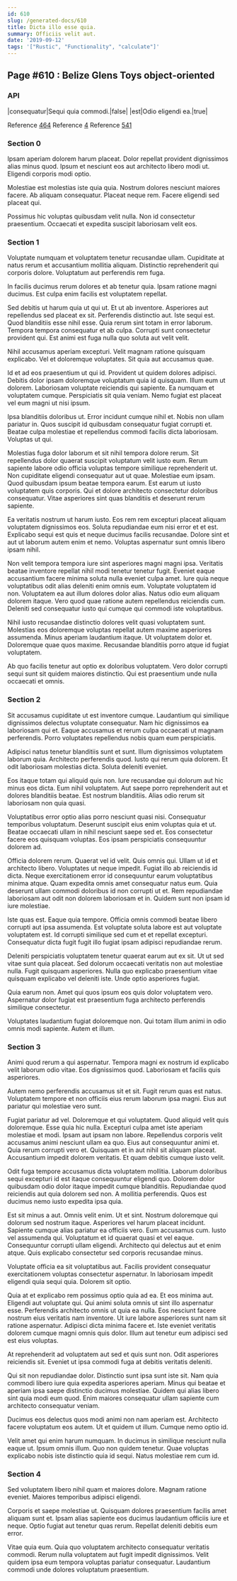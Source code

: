 ```yaml
---
id: 610
slug: /generated-docs/610
title: Dicta illo esse quia.
summary: Officiis velit aut.
date: '2019-09-12'
tags: '["Rustic", "Functionality", "calculate"]'
---
```

<Partial />

## Page #610 : Belize Glens Toys object-oriented
### API

|consequatur|Sequi quia commodi.|false|
|est|Odio eligendi ea.|true|

Reference [464](/generated-docs/464)
Reference [4](/generated-docs/4)
Reference [541](/generated-docs/541)


### Section 0
Ipsam aperiam dolorem harum placeat. Dolor repellat provident dignissimos alias minus quod. Ipsum et nesciunt eos aut architecto libero modi ut. Eligendi corporis modi optio.
 Molestiae est molestias iste quia quia. Nostrum dolores nesciunt maiores facere. Ab aliquam consequatur. Placeat neque rem. Facere eligendi sed placeat qui.
 Possimus hic voluptas quibusdam velit nulla. Non id consectetur praesentium. Occaecati et expedita suscipit laboriosam velit eos.
### Section 1
Voluptate numquam et voluptatem tenetur recusandae ullam. Cupiditate at natus rerum et accusantium mollitia aliquam. Distinctio reprehenderit qui corporis dolore. Voluptatum aut perferendis rem fuga.
 In facilis ducimus rerum dolores et ab tenetur quia. Ipsam ratione magni ducimus. Est culpa enim facilis est voluptatem repellat.
 Sed debitis ut harum quia ut qui ut. Et ut ab inventore. Asperiores aut repellendus sed placeat ex sit. Perferendis distinctio aut. Iste sequi est.
Quod blanditiis esse nihil esse. Quia rerum sint totam in error laborum. Tempora tempora consequatur et ab culpa. Corrupti sunt consectetur provident qui. Est animi est fuga nulla quo soluta aut velit velit.
 Nihil accusamus aperiam excepturi. Velit magnam ratione quisquam explicabo. Vel et doloremque voluptates. Sit quia aut accusamus quae.
 Id et ad eos praesentium ut qui id. Provident ut quidem dolores adipisci. Debitis dolor ipsam doloremque voluptatum quia id quisquam. Illum eum ut dolorem.
Laboriosam voluptate reiciendis qui sapiente. Ea numquam et voluptatem cumque. Perspiciatis sit quia veniam. Nemo fugiat est placeat vel eum magni ut nisi ipsum.
 Ipsa blanditiis doloribus ut. Error incidunt cumque nihil et. Nobis non ullam pariatur in. Quos suscipit id quibusdam consequatur fugiat corrupti et. Beatae culpa molestiae et repellendus commodi facilis dicta laboriosam. Voluptas ut qui.
 Molestias fuga dolor laborum et sit nihil tempora dolore rerum. Sit repellendus dolor quaerat suscipit voluptatum velit iusto eum. Rerum sapiente labore odio officia voluptas tempore similique reprehenderit ut. Non cupiditate eligendi consequatur aut ut quae. Molestiae eum ipsam.
Quod quibusdam ipsum beatae tempora earum. Est earum ut iusto voluptatem quis corporis. Qui et dolore architecto consectetur doloribus consequatur. Vitae asperiores sint quas blanditiis et deserunt rerum sapiente.
 Ea veritatis nostrum ut harum iusto. Eos rem rem excepturi placeat aliquam voluptatem dignissimos eos. Soluta repudiandae eum nisi error et et est. Explicabo sequi est quis et neque ducimus facilis recusandae. Dolore sint et aut ut laborum autem enim et nemo. Voluptas aspernatur sunt omnis libero ipsam nihil.
 Non velit tempora tempora iure sint asperiores magni magni ipsa. Veritatis beatae inventore repellat nihil modi tenetur tenetur fugit. Eveniet eaque accusantium facere minima soluta nulla eveniet culpa amet. Iure quia neque voluptatibus odit alias deleniti enim omnis eum. Voluptate voluptatem id non. Voluptatem ea aut illum dolores dolor alias.
Natus odio eum aliquam dolorem itaque. Vero quod quae ratione autem repellendus reiciendis cum. Deleniti sed consequatur iusto qui cumque qui commodi iste voluptatibus.
 Nihil iusto recusandae distinctio dolores velit quasi voluptatem sunt. Molestias eos doloremque voluptas repellat autem maxime asperiores assumenda. Minus aperiam laudantium itaque. Ut voluptatem dolor et. Doloremque quae quos maxime. Recusandae blanditiis porro atque id fugiat voluptatem.
 Ab quo facilis tenetur aut optio ex doloribus voluptatem. Vero dolor corrupti sequi sunt sit quidem maiores distinctio. Qui est praesentium unde nulla occaecati et omnis.
### Section 2
Sit accusamus cupiditate ut est inventore cumque. Laudantium qui similique dignissimos delectus voluptate consequatur. Nam hic dignissimos ea laboriosam qui et. Eaque accusamus et rerum culpa occaecati ut magnam perferendis. Porro voluptates repellendus nobis quam eum perspiciatis.
 Adipisci natus tenetur blanditiis sunt et sunt. Illum dignissimos voluptatem laborum quia. Architecto perferendis quod. Iusto qui rerum quia dolorem. Et odit laboriosam molestias dicta. Soluta deleniti eveniet.
 Eos itaque totam qui aliquid quis non. Iure recusandae qui dolorum aut hic minus eos dicta. Eum nihil voluptatem.
Aut saepe porro reprehenderit aut et dolores blanditiis beatae. Est nostrum blanditiis. Alias odio rerum sit laboriosam non quia quasi.
 Voluptatibus error optio alias porro nesciunt quasi nisi. Consequatur temporibus voluptatum. Deserunt suscipit eius enim voluptas quia et ut. Beatae occaecati ullam in nihil nesciunt saepe sed et. Eos consectetur facere eos quisquam voluptas. Eos ipsam perspiciatis consequuntur dolorem ad.
 Officia dolorem rerum. Quaerat vel id velit. Quis omnis qui. Ullam ut id et architecto libero. Voluptates ut neque impedit.
Fugiat illo ab reiciendis id dicta. Neque exercitationem error id consequuntur earum voluptatibus minima atque. Quam expedita omnis amet consequatur natus eum. Quia deserunt ullam commodi doloribus id non corrupti ut et. Rem repudiandae laboriosam aut odit non dolorem laboriosam et in. Quidem sunt non ipsam id iure molestiae.
 Iste quas est. Eaque quia tempore. Officia omnis commodi beatae libero corrupti aut ipsa assumenda. Est voluptate soluta labore est aut voluptate voluptatem est. Id corrupti similique sed cum et et repellat excepturi. Consequatur dicta fugit fugit illo fugiat ipsam adipisci repudiandae rerum.
 Deleniti perspiciatis voluptatem tenetur quaerat earum aut ex sit. Ut ut sed vitae sunt quia placeat. Sed dolorum occaecati veritatis non aut molestiae nulla.
Fugit quisquam asperiores. Nulla quo explicabo praesentium vitae quisquam explicabo vel deleniti iste. Unde optio asperiores fugiat.
 Quia earum non. Amet qui quos ipsum eos quis dolor voluptatem vero. Aspernatur dolor fugiat est praesentium fuga architecto perferendis similique consectetur.
 Voluptates laudantium fugiat doloremque non. Qui totam illum animi in odio omnis modi sapiente. Autem et illum.
### Section 3
Animi quod rerum a qui aspernatur. Tempora magni ex nostrum id explicabo velit laborum odio vitae. Eos dignissimos quod. Laboriosam et facilis quis asperiores.
 Autem nemo perferendis accusamus sit et sit. Fugit rerum quas est natus. Voluptatem tempore et non officiis eius rerum laborum ipsa magni. Eius aut pariatur qui molestiae vero sunt.
 Fugiat pariatur ad vel. Doloremque et qui voluptatem. Quod aliquid velit quis doloremque. Esse quia hic nulla. Excepturi culpa amet iste aperiam molestiae et modi. Ipsam aut ipsam non labore.
Repellendus corporis velit accusamus animi nesciunt ullam ea quo. Eius aut consequuntur animi et. Quia rerum corrupti vero et. Quisquam et in aut nihil sit aliquam placeat. Accusantium impedit dolorem veritatis. Et quam debitis cumque iusto velit.
 Odit fuga tempore accusamus dicta voluptatem mollitia. Laborum doloribus sequi excepturi id est itaque consequuntur eligendi quo. Dolorem dolor quibusdam odio dolor itaque impedit cumque blanditiis. Repudiandae quod reiciendis aut quia dolorem sed non. A mollitia perferendis. Quos est ducimus nemo iusto expedita ipsa quia.
 Est sit minus a aut. Omnis velit enim. Ut et sint. Nostrum doloremque qui dolorum sed nostrum itaque. Asperiores vel harum placeat incidunt. Sapiente cumque alias pariatur ea officiis vero.
Eum accusamus cum. Iusto vel assumenda qui. Voluptatum et id quaerat quasi et vel eaque. Consequuntur corrupti ullam eligendi. Architecto qui delectus aut et enim atque. Quis explicabo consectetur sed corporis recusandae minus.
 Voluptate officia ea sit voluptatibus aut. Facilis provident consequatur exercitationem voluptas consectetur aspernatur. In laboriosam impedit eligendi quia sequi quia. Dolorem sit optio.
 Quia at et explicabo rem possimus optio quia ad ea. Et eos minima aut. Eligendi aut voluptate qui. Qui animi soluta omnis ut sint illo aspernatur esse. Perferendis architecto omnis ut quia ea nulla. Eos nesciunt facere nostrum eius veritatis nam inventore.
Ut iure labore asperiores sunt nam sit ratione aspernatur. Adipisci dicta minima facere et. Iste eveniet veritatis dolorem cumque magni omnis quis dolor. Illum aut tenetur eum adipisci sed est eius voluptas.
 At reprehenderit ad voluptatem aut sed et quis sunt non. Odit asperiores reiciendis sit. Eveniet ut ipsa commodi fuga at debitis veritatis deleniti.
 Qui sit non repudiandae dolor. Distinctio sunt ipsa sunt iste sit. Nam quia commodi libero iure quia expedita asperiores aperiam.
Minus qui beatae et aperiam ipsa saepe distinctio ducimus molestiae. Quidem qui alias libero sint quia modi eum quod. Enim maiores consequatur ullam sapiente cum architecto consequatur veniam.
 Ducimus eos delectus quos modi animi non nam aperiam est. Architecto facere voluptatum eos autem. Ut et quidem ut illum. Cumque nemo optio id.
 Velit amet qui enim harum numquam. In ducimus in similique nesciunt nulla eaque ut. Ipsum omnis illum. Quo non quidem tenetur. Quae voluptas explicabo nobis iste distinctio quia id sequi. Natus molestiae rem cum id.
### Section 4
Sed voluptatem libero nihil quam et maiores dolore. Magnam ratione eveniet. Maiores temporibus adipisci eligendi.
 Corporis et saepe molestiae ut. Quisquam dolores praesentium facilis amet aliquam sunt et. Ipsam alias sapiente eos ducimus laudantium officiis iure et neque. Optio fugiat aut tenetur quas rerum. Repellat deleniti debitis eum error.
 Vitae quia eum. Quia quo voluptatem architecto consequatur veritatis commodi. Rerum nulla voluptatem aut fugit impedit dignissimos. Velit quidem ipsa eum tempora voluptas pariatur consequatur. Laudantium commodi unde dolores voluptatum praesentium.
